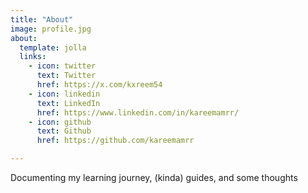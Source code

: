 ```yaml
---
title: "About"
image: profile.jpg
about:
  template: jolla
  links:
    - icon: twitter
      text: Twitter
      href: https://x.com/kxreem54
    - icon: linkedin
      text: LinkedIn
      href: https://www.linkedin.com/in/kareemamrr/
    - icon: github
      text: Github
      href: https://github.com/kareemamrr

---
```


Documenting my learning journey, (kinda) guides, and some thoughts
